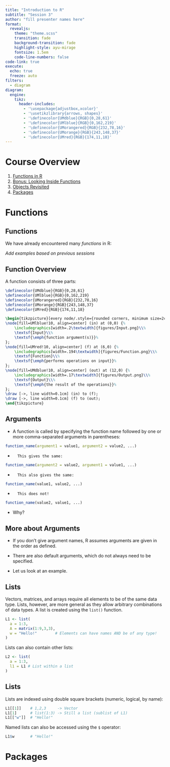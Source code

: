 ```yaml
---
title: "Introduction to R"
subtitle: "Session 3"
author: "fill presenter names here"
format:
  revealjs:
    theme: "theme.scss"
    transition: fade
    background-transition: fade
    highlight-style: ayu-mirage
    fontsize: 1.5em
    code-line-numbers: false
code-link: true
execute:
  echo: true
  freeze: auto
filters:
  - diagram
diagram:
  engine:
    tikz:
      header-includes:
        - '\usepackage{adjustbox,xcolor}'
        - '\usetikzlibrary{arrows, shapes}'
        - '\definecolor{UMdblue}{RGB}{0,28,61}'
        - '\definecolor{UMlblue}{RGB}{0,162,219}'
        - '\definecolor{UMorangered}{RGB}{232,78,16}'
        - '\definecolor{UMorange}{RGB}{243,148,37}'
        - '\definecolor{UMred}{RGB}{174,11,18}'
---
```


<!-- To use TikZ, we need to install the following extension: -->
<!-- quarto install extension pandoc-ext/diagram -->

# Course Overview

1.  [Functions in R](#functions)
2.	[Bonus: Looking Inside Functions](#functions2)
3.  [Objects Revisited](#objects)
4.	[Packages](#packages)

# Functions

## Functions
We have already encountered many *functions* in R:

*Add examples based on previous sessions*

## Function Overview

A function consists of three parts:
```tikz
\definecolor{UMdblue}{RGB}{0,28,61}
\definecolor{UMlblue}{RGB}{0,162,219}
\definecolor{UMorangered}{RGB}{232,78,16}
\definecolor{UMorange}{RGB}{243,148,37}
\definecolor{UMred}{RGB}{174,11,18}

\begin{tikzpicture}[every node/.style={rounded corners, minimum size=2cm}]
\node[fill=UMlblue!10, align=center] (in) at (0,0) {%
	\includegraphics[width=.2\textwidth]{figures/Input.png}\\%
	\textsf{Input}\\%
	\textsf{\emph{function argument(s)}}%
};
\node[fill=UMred!10, align=center] (f) at (6,0) {%
	\includegraphics[width=.194\textwidth]{figures/Function.png}\\%
	\textsf{Function}\\%
	\textsf{\emph{performs operations on input}}%
};
\node[fill=UMdblue!10, align=center] (out) at (12,0) {%
	\includegraphics[width=.17\textwidth]{figures/Output.png}\\%
	\textsf{Output}\\%
	\textsf{\emph{the result of the operations}}%
};
\draw [->, line width=0.1cm] (in) to (f);
\draw [->, line width=0.1cm] (f) to (out);
\end{tikzpicture}
```

## Arguments

-   A function is called by specifying the function name followed by one or more comma-separated arguments in parentheses: 
```r
function_name(argument1 = value1, argument2 = value2, ...)
```

-		This gives the same:
```r
function_name(argument2 = value2, argument1 = value1, ...)
```

-		This also gives the same:
```r
function_name(value1, value2, ...)
```

-		This does not!
```r
function_name(value2, value1, ...)
```

- Why?

## More about Arguments

- If you don't give argument names, R assumes arguments are given in the order as defined.

- There are also default arguments, which do not always need to be specified.

- Let us look at an example.


## Lists

Vectors, matrices, and arrays require all elements to be of the same data type. Lists, however, are more general as they allow arbitrary combinations of data types. A list is created using the `list()` function.

```r
L1 <- list(
  a = 1:3,
  A = matrix(1:9,3,3),
  w = "Hello!"        # Elements can have names AND be of any type!
)
```

Lists can also contain other lists:

```r
L2 <- list(
  a = 1:3,
  l1 = L1 # List within a list
)
```

## Lists

Lists are indexed using double square brackets (numeric, logical, by name):

```r
L1[[1]]    # 1,2,3     -> Vector
L1[1]      # list(1:3) -> Still a list (sublist of L1)
L1[["w"]]  # "Hello!"
```

Named lists can also be accessed using the `$` operator:

```r
L1$w       # "Hello!"
```

# Packages







